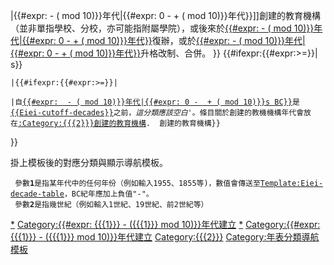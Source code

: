 <includeonly>{{tmbox
| image      = [[File:school.svg|40px]]
| textstyle = font-weight: bold;
| text = [[{{#ifexpr:{{#expr:{{{1}}}>0}}|{{#expr: {{{1}}} - ({{{1}}} mod 10)}}年代|{{#expr: 0 - {{{1}}} + ({{{1}}} mod 10)}}年代}}]]創建的教育機構（並非單指學校、分校，亦可能指附屬學院），或後來於[[{{#ifexpr:{{#expr:{{{1}}}>0}}|{{#expr: {{{1}}} - ({{{1}}} mod 10)}}年代|{{#expr: 0 - {{{1}}} + ({{{1}}} mod 10)}}年代}}]]復辦，或於[[{{#ifexpr:{{#expr:{{{1}}}>0}}|{{#expr: {{{1}}} - ({{{1}}} mod 10)}}年代|{{#expr: 0 - {{{1}}} + ({{{1}}} mod 10)}}年代}}]]升格改制、合併。{{Eiei-decade-range|{{{1}}}}}
}}
{{Eiei-cutoff}}
{{Eiei-century-table}}
{{#ifexpr:{{#expr:{{{1}}}>={{Eiei-cutoff-years}}}}|{{Eiei-decade-table|{{{1}}}|{{{2}}}}}
{{Eiei-year-table|{{{1}}}}}
{{Commonscat|Educational institutions established in the {{#expr: {{{1}}} - ({{{1}}} mod 10)}}s}}
[[Category:{{{2}}}創建的教育機構|*{{PAGENAME}}]]
[[Category:{{#expr: {{{1}}} - ({{{1}}} mod 10)}}年代建立]]
 |{{#ifexpr:{{#expr:{{{1}}}>={{Eiei-cutoff-decades}}}}|{{Eiei-decade-table|{{{1}}}|{{{2}}}}}

[[Category:{{{2}}}創建的教育機構|*{{PAGENAME}}]]
[[Category:{{#expr: {{{1}}} - ({{{1}}} mod 10)}}年代建立]]
 |自[[{{#ifexpr:{{#expr:{{{1}}}>0}}|{{#expr: {{{1}}} - ({{{1}}} mod 10)}}年代|{{#expr: 0 - {{{1}}} + ({{{1}}} mod 10)}}s BC}}]]是[[{{Eiei-cutoff-decades}}]]之前，''這分類應該空白'''。條目關於創建的教機機構年代會放在[[:Category:{{{2}}}創建的教育機構]]. {{Eiei-century-range|{{{1}}}|{{{2}}}}} [[Category:{{{2}}}]]創建的教育機構}}
}}</includeonly><noinclude>
{{Eiei}}

'''{{PAGENAME}}''' 掛上模板後的對應分類與顯示導航模板。
  參數'''1'''是指某年代中的任何年份（例如輸入1955、1855等)，數值會傳送至[[Template:Eiei-decade-table]]，BC紀年應加上負值"-"。
  參數'''2'''是指幾世紀（例如輸入1世紀、19世紀、前2世紀等）

[[Category:年表分類導航模板]]

</noinclude>
